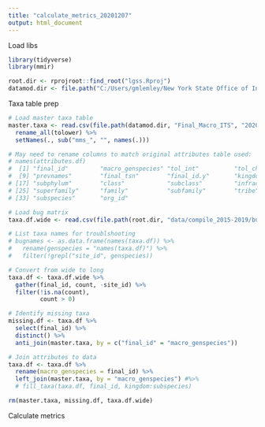 ```yaml
---
title: "calculate_metrics_20201207"
output: html_document
---
```


Load libs
```r
library(tidyverse)
library(mmir)

root.dir <- rprojroot::find_root("lgss.Rproj")
datamod.dir <- file.path("C:/Users/gmlemley/New York State Office of Information Technology Services/SMAS - Streams Data Modernization/Cleaned Files/FINAL_RELOADS_SEPT2020")

```

Taxa table prep
```r
# Load master taxa table
master.taxa <- read.csv(file.path(datamod.dir, "Final_Macro_ITS", "20201019_S_MSTR_MACRO_SPECIES.csv"), stringsAsFactors = FALSE) %>% 
  rename_all(tolower) %>% 
  setNames(., sub("mms_", "", names(.)))

# May need to rename columns to match original attributes table used:
# names(attributes.df)
#  [1] "final_id"         "macro_genspecies" "tol_int"          "tol_char"         "tol_p_int"        "tol_n_int"        "ffg"              "reference"       
#  [9] "prevnames"        "final_tsn"        "final_id.y"       "kingdom"          "subkingdom"       "infrakingdom"     "superphylum"      "phylum"          
# [17] "subphylum"        "class"            "subclass"         "infraclass"       "superorder"       "order"            "suborder"         "infraorder"      
# [25] "superfamily"      "family"           "subfamily"        "tribe"            "subtribe"         "genus"            "subgenus"         "species"         
# [33] "subspecies"       "org_id"  

# Load bug matrix
taxa.df.wide <- read.csv(file.path(root.dir, "data/compile_2015-2019/bugs/2015-2019_lowgrad_bugs_matrix_UNIQUE_20201207.csv"), check.names = FALSE)

# List taxa names for troublshooting
# bugnames <- as.data.frame(names(taxa.df)) %>% 
#   rename(genspecies = "names(taxa.df)") %>% 
#   filter(!grepl("site_id", genspecies))

# Convert from wide to long
taxa.df <- taxa.df.wide %>% 
  gather(final_id, count, -site_id) %>% 
  filter(!is.na(count),
         count > 0)  

# Identify missing taxa
missing.df <- taxa.df %>% 
  select(final_id) %>% 
  distinct() %>% 
  anti_join(master.taxa, by = c("final_id" = "macro_genspecies"))

# Join attributes to data
taxa.df <- taxa.df %>% 
  rename(macro_genspecies = final_id) %>%
  left_join(master.taxa, by = "macro_genspecies") #%>% 
  # fill_taxa(taxa.df, final_id, kingdom:subspecies)

rm(master.taxa, missing.df, taxa.df.wide)
```

Calculate metrics
```r

```

